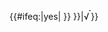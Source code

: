 {{#ifeq:{{Yesno|{{{use math|no}}} }}|yes|{{Root|{{{1|1}}}|{{{2|}}}|number class=no calc|use math={{#ifeq:{{Yesno|{{{use math|no}}}|no=no}}|yes|{{#ifeq:{{Yesno|{{{in math|no}}}|no=no}}|yes|no|yes }} }} }}|<span class="nowrap">&radic;<span style="border-top:1px solid; padding:0 0.1em;">{{{1}}}</span></span>}}<noinclude>{{Documentation}}
<!-- PLEASE ADD THIS TEMPLATE'S CATEGORIES AND INTERWIKIS TO THE /doc SUBPAGE, THANKS -->
</noinclude>